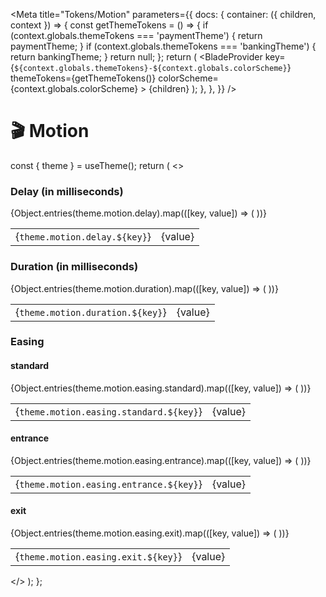 
<Meta
  title="Tokens/Motion"
  parameters={{
    docs: {
      container: ({ children, context }) => {
        const getThemeTokens = () => {
          if (context.globals.themeTokens === 'paymentTheme') {
            return paymentTheme;
          }
          if (context.globals.themeTokens === 'bankingTheme') {
            return bankingTheme;
          }
          return null;
        };
        return (
          <DocsContainer context={context}>
            <BladeProvider
              key={`${context.globals.themeTokens}-${context.globals.colorScheme}`}
              themeTokens={getThemeTokens()}
              colorScheme={context.globals.colorScheme}
            >
              {children}
            </BladeProvider>
          </DocsContainer>
        );
      },
    },
  }}
/>

# 🎬 Motion

  const { theme } = useTheme();
  return (
    <>
      <h3>Delay (in milliseconds)</h3>
      <table>
        <tbody>
          {Object.entries(theme.motion.delay).map(([key, value]) => (
            <tr key={key}>
              <td>{`theme.motion.delay.${key}`}</td>
              <td>{value}</td>
            </tr>
          ))}
        </tbody>
      </table>
      <h3>Duration (in milliseconds)</h3>
      <table>
        <tbody>
          {Object.entries(theme.motion.duration).map(([key, value]) => (
            <tr key={key}>
              <td>{`theme.motion.duration.${key}`}</td>
              <td>{value}</td>
            </tr>
          ))}
        </tbody>
      </table>
      <h3>Easing</h3>
      <h4>standard</h4>
      <table>
        <tbody>
          {Object.entries(theme.motion.easing.standard).map(([key, value]) => (
            <tr key={key}>
              <td>{`theme.motion.easing.standard.${key}`}</td>
              <td>{value}</td>
            </tr>
          ))}
        </tbody>
      </table>
      <h4>entrance</h4>
      <table>
        <tbody>
          {Object.entries(theme.motion.easing.entrance).map(([key, value]) => (
            <tr key={key}>
              <td>{`theme.motion.easing.entrance.${key}`}</td>
              <td>{value}</td>
            </tr>
          ))}
        </tbody>
      </table>
      <h4>exit</h4>
      <table>
        <tbody>
          {Object.entries(theme.motion.easing.exit).map(([key, value]) => (
            <tr key={key}>
              <td>{`theme.motion.easing.exit.${key}`}</td>
              <td>{value}</td>
            </tr>
          ))}
        </tbody>
      </table>
    </>
  );
};

<Motion />

